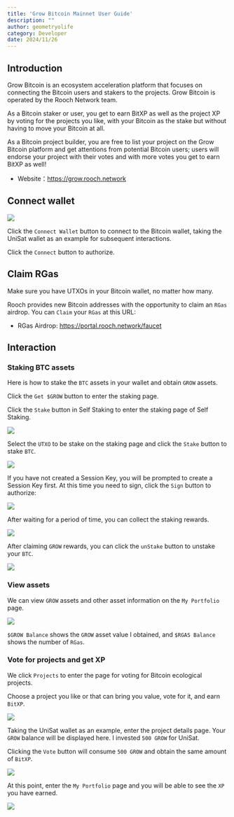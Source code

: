 ```yaml
---
title: 'Grow Bitcoin Mainnet User Guide'
description: ""
author: geometryolife
category: Developer
date: 2024/11/26
---
```



<PostHeader />

## Introduction

Grow Bitcoin is an ecosystem acceleration platform that focuses on connecting the Bitcoin users and stakers to the projects. Grow Bitcoin is operated by the Rooch Network team.

As a Bitcoin staker or user, you get to earn BitXP as well as the project XP by voting for the projects you like, with your Bitcoin as the stake but without having to move your Bitcoin at all.

As a Bitcoin project builder, you are free to list your project on the Grow Bitcoin platform and get attentions from potential Bitcoin users; users will endorse your project with their votes and with more votes you get to earn BitXP as well!

- Website：https://grow.rooch.network

## Connect wallet

![](/blog/grow-bitcoin/connect-wallet.png)

Click the `Connect Wallet` button to connect to the Bitcoin wallet, taking the UniSat wallet as an example for subsequent interactions.

Click the `Connect` button to authorize.

## Claim RGas

Make sure you have UTXOs in your Bitcoin wallet, no matter how many.

Rooch provides new Bitcoin addresses with the opportunity to claim an `RGas` airdrop. You can `Claim` your `RGas` at this URL:

- RGas Airdrop: https://portal.rooch.network/faucet

## Interaction

### Staking BTC assets

Here is how to stake the `BTC` assets in your wallet and obtain `GROW` assets.

Click the `Get $GROW` button to enter the staking page.

Click the `Stake` button in Self Staking to enter the staking page of Self Staking.

![](/blog/grow-bitcoin/self-staking.png)

Select the `UTXO` to be stake on the staking page and click the `Stake` button to stake `BTC`.

![](/blog/grow-bitcoin/self-staking-choose.png)

If you have not created a Session Key, you will be prompted to create a Session Key first. At this time you need to sign, click the `Sign` button to authorize:

![](/blog/grow-bitcoin/create-session-key.png)

After waiting for a period of time, you can collect the staking rewards.

![](/blog/grow-bitcoin/claim.png)

After claiming `GROW` rewards, you can click the `unStake` button to unstake your `BTC`.

![](/blog/grow-bitcoin/unstake.png)

### View assets

We can view `GROW` assets and other asset information on the `My Portfolio` page.

![](/blog/grow-bitcoin/my-portfolio.png)

`$GROW Balance` shows the `GROW` asset value I obtained, and `$RGAS Balance` shows the number of `RGas`.

### Vote for projects and get XP

We click `Projects` to enter the page for voting for Bitcoin ecological projects.

Choose a project you like or that can bring you value, vote for it, and earn `BitXP`.

![](/blog/grow-bitcoin/project-unisat.png)

Taking the UniSat wallet as an example, enter the project details page. Your `GROW` balance will be displayed here. I invested `500 GROW` for UniSat.

Clicking the `Vote` button will consume `500 GROW` and obtain the same amount of `BitXP`.

![](/blog/grow-bitcoin/project-unisat-vote.png)

At this point, enter the `My Portfolio` page and you will be able to see the `XP` you have earned.

![](/blog/grow-bitcoin/portfolio-xp.png)
